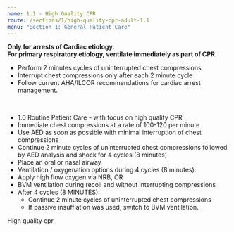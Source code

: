 ```yaml
---
name: 1.1 - High Quality CPR
route: /sections/1/high-quality-cpr-adult-1.1
menu: "Section 1: General Patient Care"
---
```



<Note>
  <strong>
    Only for arrests of Cardiac etiology.
    <br />
    For primary respiratory etiology, ventilate immediately as part of CPR.
  </strong>
</Note>
<Note alignment="left">
  <ul>
    <li>Perform 2 minutes cycles of uninterrupted chest compressions</li>
    <li>Interrupt chest compressions only after each 2 minute cycle</li>
    <li>Follow current AHA/ILCOR recommendations for cardiac arrest management.</li>
  </ul>
</Note>
<br />

<EMTLevel level="basic">
  <ul style={{ paddingTop: "0.5rem"}}>
    <li>
      <MyLink to="/sections/1/routine-patient/care"> 1.0 Routine Patient Care </MyLink>
      - with focus on high quality CPR
    </li>
    <li>Immediate chest compressions at a rate of 100-120 per minute</li>
    <li>Use AED as soon as possible with minimal interruption of chest compressions</li>
    <li>Continue 2 minute cycles of uninterrupted chest compressions followed by
      AED analysis and shock for 4 cycles (8 minutes) </li>
    <li>Place an oral or nasal airway</li>
    <li>Ventilation / oxygenation options during 4 cycles (8 minutes):</li>
    <li>Apply high flow oxygen via NRB, OR</li>
    <li>BVM ventilation during recoil and without interrupting compressions</li>
    <li>After 4 cycles (8 MINUTES):
      <ul>
        <li>Continue 2 minute cycles of uninterrupted chest compressions</li>
        <li>If passive insufflation was used, switch to BVM ventilation.</li>
      </ul>
    </li>
  </ul>
</EMTLevel>
<EMTLevel level="advanced">High quality cpr</EMTLevel>

